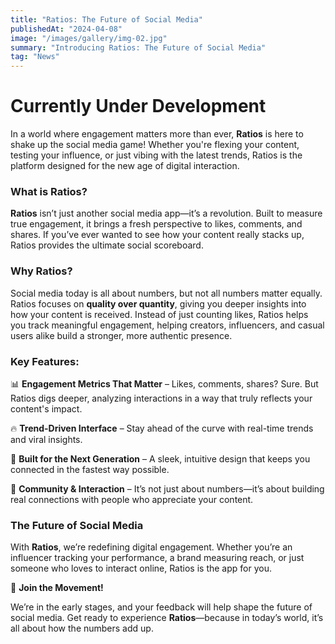 ```yaml
---
title: "Ratios: The Future of Social Media"
publishedAt: "2024-04-08"
image: "/images/gallery/img-02.jpg"
summary: "Introducing Ratios: The Future of Social Media"
tag: "News"
---
```


# Currently Under Development

In a world where engagement matters more than ever, **Ratios** is here to shake up the social media game! Whether you're flexing your content, testing your influence, or just vibing with the latest trends, Ratios is the platform designed for the new age of digital interaction.

### What is Ratios?

**Ratios** isn’t just another social media app—it’s a revolution. Built to measure true engagement, it brings a fresh perspective to likes, comments, and shares. If you’ve ever wanted to see how your content really stacks up, Ratios provides the ultimate social scoreboard.

### Why Ratios?

Social media today is all about numbers, but not all numbers matter equally. Ratios focuses on **quality over quantity**, giving you deeper insights into how your content is received. Instead of just counting likes, Ratios helps you track meaningful engagement, helping creators, influencers, and casual users alike build a stronger, more authentic presence.

### Key Features:

📊 **Engagement Metrics That Matter** – Likes, comments, shares? Sure. But Ratios digs deeper, analyzing interactions in a way that truly reflects your content's impact.

🔥 **Trend-Driven Interface** – Stay ahead of the curve with real-time trends and viral insights.

🚀 **Built for the Next Generation** – A sleek, intuitive design that keeps you connected in the fastest way possible.

🤝 **Community & Interaction** – It’s not just about numbers—it’s about building real connections with people who appreciate your content.

### The Future of Social Media

With **Ratios**, we’re redefining digital engagement. Whether you’re an influencer tracking your performance, a brand measuring reach, or just someone who loves to interact online, Ratios is the app for you.

🚀 **Join the Movement!**

We’re in the early stages, and your feedback will help shape the future of social media. Get ready to experience **Ratios**—because in today’s world, it’s all about how the numbers add up.


